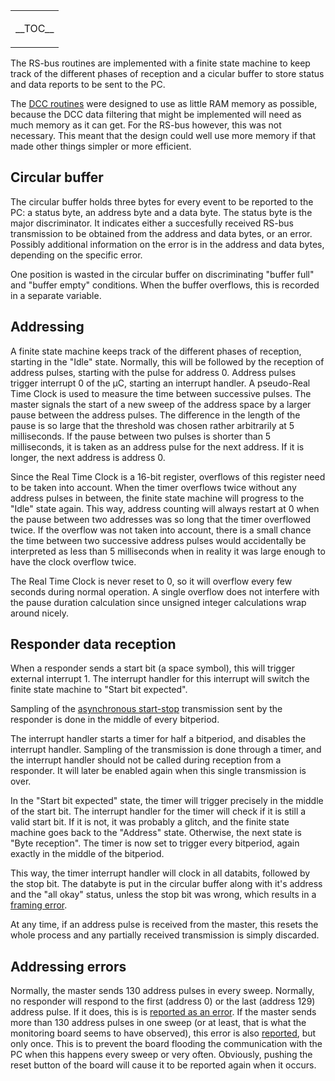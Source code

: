 ﻿{| align="right"
| __TOC__
|}

The RS-bus routines are implemented with a finite state machine to keep track of the different phases of reception and a cicular buffer to store status and data reports to be sent to the PC.

The [[DCC routines design | DCC routines]] were designed to use as little RAM memory as possible, because the DCC data filtering that might be implemented will need as much memory as it can get. For the RS-bus however, this was not necessary. This meant that the design could well use more memory if that made other things simpler or more efficient.

== Circular buffer ==

The circular buffer holds three bytes for every event to be reported to the PC: a status byte, an address byte and a data byte. The status byte is the major discriminator. It indicates either a succesfully received RS-bus transmission to be obtained from the address and data bytes, or an error. Possibly additional information on the error is in the address and data bytes, depending on the specific error.

One position is wasted in the circular buffer on discriminating "buffer full" and "buffer empty" conditions. When the buffer overflows, this is recorded in a separate variable.

== Addressing ==

A finite state machine keeps track of the different phases of reception, starting in the "Idle" state. Normally, this will be followed by the reception of address pulses, starting with the pulse for address 0. Address pulses trigger interrupt 0 of the µC, starting an interrupt handler. A pseudo-Real Time Clock is used to measure the time between successive pulses. The master signals the start of a new sweep of the address space by a larger pause between the address pulses. The difference in the length of the pause is so large that the threshold was chosen rather arbitrarily at 5 milliseconds. If the pause between two pulses is shorter than 5 milliseconds, it is taken as an address pulse for the next address. If it is longer, the next address is address 0.

Since the Real Time Clock is a 16-bit register, overflows of this register need to be taken into account. When the timer overflows twice without any address pulses in between, the finite state machine will progress to the "Idle" state again. This way, address counting will always restart at 0 when the pause between two addresses was so long that the timer overflowed twice. If the overflow was not taken into account, there is a small chance the time between two successive address pulses would accidentally be interpreted as less than 5 milliseconds when in reality it was large enough to have the clock overflow twice.

The Real Time Clock is never reset to 0, so it will overflow every few seconds during normal operation. A single overflow does not interfere with the pause duration calculation since unsigned integer calculations wrap around nicely. 

== Responder data reception ==

When a responder sends a start bit (a space symbol), this will trigger external interrupt 1. The interrupt handler for this interrupt will switch the finite state machine to "Start bit expected". 

Sampling of the [http://en.wikipedia.org/wiki/Asynchronous_start-stop asynchronous start-stop] transmission sent by the responder is done in the middle of every bitperiod.

The interrupt handler starts a timer for half a bitperiod, and disables the interrupt handler. Sampling of the transmission is done through a timer, and the interrupt handler should not be called during reception from a responder. It will later be enabled again when this single transmission is over.

In the "Start bit expected" state, the timer will trigger precisely in the middle of the start bit. The interrupt handler for the timer will check if it is still a valid start bit. If it is not, it was probably a glitch, and the finite state machine goes back to the "Address" state. Otherwise, the next state is "Byte reception". The timer is now set to trigger every bitperiod, again exactly in the middle of the bitperiod.

This way, the timer interrupt handler will clock in all databits, followed by the stop bit. The databyte is put in the circular buffer along with it's address and the "all okay" status, unless the stop bit was wrong, which results in a [[RS-bus protocol specification#Framing error | framing error]].

At any time, if an address pulse is received from the master, this resets the whole process and any partially received transmission is simply discarded.

== Addressing errors ==

Normally, the master sends 130 address pulses in every sweep. Normally, no responder will respond to the first (address 0) or the last (address 129) address pulse. If it does, this is is [[RS-bus protocol specification#Error frames | reported as an error]]. If the master sends more than 130 address pulses in one sweep (or at least, that is what the monitoring board seems to have observed), this error is also [[RS-bus protocol specification#Addressing error | reported]], but only once. This is to prevent the board flooding the communication with the PC when this happens every sweep or very often. Obviously, pushing the reset button of the board will cause it to be reported again when it occurs.

